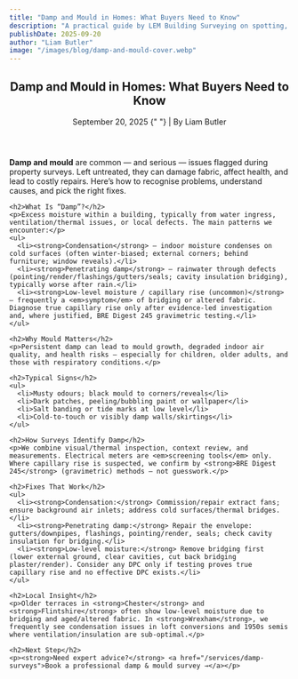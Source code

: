 ```yaml
---
title: "Damp and Mould in Homes: What Buyers Need to Know"
description: "A practical guide by LEM Building Surveying on spotting, diagnosing and resolving damp and mould in North Wales & Cheshire homes."
publishDate: 2025-09-20
author: "Liam Butler"
image: "/images/blog/damp-and-mould-cover.webp"
---
```


<article itemscope itemtype="https://schema.org/Article">
  <header>
    <h1 itemprop="headline">Damp and Mould in Homes: What Buyers Need to Know</h1>
    <p>
      <time datetime="2025-09-20" itemprop="datePublished">September 20, 2025</time>
      {" "} | By <span itemprop="author">Liam Butler</span>
    </p>
  </header>

  <section itemprop="articleBody">
    <p><strong>Damp and mould</strong> are common — and serious — issues flagged during property surveys. Left untreated, they can damage fabric, affect health, and lead to costly repairs. Here’s how to recognise problems, understand causes, and pick the right fixes.</p>

    <h2>What Is “Damp”?</h2>
    <p>Excess moisture within a building, typically from water ingress, ventilation/thermal issues, or local defects. The main patterns we encounter:</p>
    <ul>
      <li><strong>Condensation</strong> — indoor moisture condenses on cold surfaces (often winter-biased; external corners; behind furniture; window reveals).</li>
      <li><strong>Penetrating damp</strong> — rainwater through defects (pointing/render/flashings/gutters/seals; cavity insulation bridging), typically worse after rain.</li>
      <li><strong>Low-level moisture / capillary rise (uncommon)</strong> — frequently a <em>symptom</em> of bridging or altered fabric. Diagnose true capillary rise only after evidence-led investigation and, where justified, BRE Digest 245 gravimetric testing.</li>
    </ul>

    <h2>Why Mould Matters</h2>
    <p>Persistent damp can lead to mould growth, degraded indoor air quality, and health risks — especially for children, older adults, and those with respiratory conditions.</p>

    <h2>Typical Signs</h2>
    <ul>
      <li>Musty odours; black mould to corners/reveals</li>
      <li>Dark patches, peeling/bubbling paint or wallpaper</li>
      <li>Salt banding or tide marks at low level</li>
      <li>Cold-to-touch or visibly damp walls/skirtings</li>
    </ul>

    <h2>How Surveys Identify Damp</h2>
    <p>We combine visual/thermal inspection, context review, and measurements. Electrical meters are <em>screening tools</em> only. Where capillary rise is suspected, we confirm by <strong>BRE Digest 245</strong> (gravimetric) methods — not guesswork.</p>

    <h2>Fixes That Work</h2>
    <ul>
      <li><strong>Condensation:</strong> Commission/repair extract fans; ensure background air inlets; address cold surfaces/thermal bridges.</li>
      <li><strong>Penetrating damp:</strong> Repair the envelope: gutters/downpipes, flashings, pointing/render, seals; check cavity insulation for bridging.</li>
      <li><strong>Low-level moisture:</strong> Remove bridging first (lower external ground, clear cavities, cut back bridging plaster/render). Consider any DPC only if testing proves true capillary rise and no effective DPC exists.</li>
    </ul>

    <h2>Local Insight</h2>
    <p>Older terraces in <strong>Chester</strong> and <strong>Flintshire</strong> often show low-level moisture due to bridging and aged/altered fabric. In <strong>Wrexham</strong>, we frequently see condensation issues in loft conversions and 1950s semis where ventilation/insulation are sub-optimal.</p>

    <h2>Next Step</h2>
    <p><strong>Need expert advice?</strong> <a href="/services/damp-surveys">Book a professional damp & mould survey →</a></p>
  </section>

  <script type="application/ld+json">
  {JSON.stringify({
    "@context":"https://schema.org",
    "@type":"BlogPosting",
    "mainEntityOfPage":{"@type":"WebPage","@id":"https://www.lembuildingsurveying.co.uk/blog/damp-and-mould"},
    "headline":"Damp and Mould in Homes: What Buyers Need to Know",
    "description":"Spotting, diagnosing and resolving damp and mould with evidence-led methods.",
    "image":"https://www.lembuildingsurveying.co.uk/images/blog/damp-and-mould-cover.webp",
    "author":{"@type":"Person","name":"Liam Butler","url":"https://www.lembuildingsurveying.co.uk/about"},
    "publisher":{"@type":"Organization","name":"LEM Building Surveying Ltd"},
    "datePublished":"2025-09-20",
    "dateModified":"2025-09-20"
  })}
  </script>
</article>
